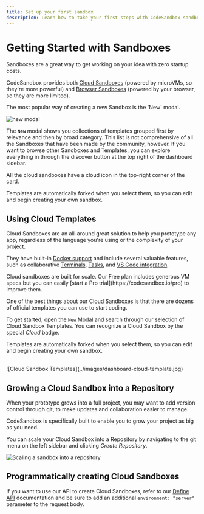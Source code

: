 ```yaml
---
title: Set up your first sandbox
description: Learn how to take your first steps with CodeSandbox sandboxes.
---
```



# Getting Started with Sandboxes

Sandboxes are a great way to get working on your idea with zero startup costs.

CodeSandbox provides both [Cloud Sandboxes](/learn/sandboxes/overview) (powered by microVMs, so they're more powerful) and [Browser Sandboxes](/learn/sandboxes/overview) (powered by your browser, so they are more limited).

The most popular way of creating a new Sandbox is the 'New' modal.

![new modal](../images/dashboard-new.jpg)

The **`New`** modal shows you collections of templates grouped first by relevance and then by broad category. This list is not comprehensive of all the Sandboxes that have been made by the community, however. If you want to browse other Sandboxes and Templates, you can explore everything in through the discover button at the top right of the dashboard sidebar.

All the cloud sandboxes have a cloud icon in the top-right corner of the card.

Templates are automatically forked when you select them, so you can edit
and begin creating your own sandbox.


## Using Cloud Templates

Cloud Sandboxes are an all-around great solution to help you prototype any app, regardless of the language you're using or the complexity of your project.

They have built-in [Docker support](/learn/environment/docker) and include several valuable features, such as collaborative [Terminals](/learn/repositories/terminal), [Tasks](/learn/repositories/task), and [VS Code integration](/learn/getting-started/setting-up-vscode).

<Callout>
Cloud sandboxes are built for scale. Our Free plan includes generous VM specs but you can easily [start a Pro trial](https://codesandbox.io/pro) to improve them.
</Callout>

One of the best things about our Cloud Sandboxes is that there are dozens of official templates you can use to start coding.

To get started, [open the `New` Modal](https://codesandbox.io/s/) and search through our selection of Cloud Sandbox Templates. You can recognize a Cloud Sandbox by the special _Cloud_ badge.

Templates are automatically forked when you select them, so you can edit
and begin creating your own sandbox.

<br/> 
![Cloud Sandbox Templates](../images/dashboard-cloud-template.jpg)

## Growing a Cloud Sandbox into a Repository

When your prototype grows into a full project, you may want to add version control through git, to make updates and collaboration easier to manage.

CodeSandbox is specifically built to enable you to grow your project as big as you need.

You can scale your Cloud Sandbox into a Repository by navigating to the git menu on the left sidebar and clicking _Create Repository_.

![Scaling a sandbox into a repository](../images/convert-sandbox-to-repo.jpg)

## Programmatically creating Cloud Sandboxes

If you want to use our API to create Cloud Sandboxes, refer to our [Define API](/learn/sandboxes/cli-api#define-api) documentation and be sure to add an additional `environment: "server"` parameter to the request body.